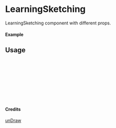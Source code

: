 
<Meta of={LearningSketching} title="unDraw/LearningSketching" />

# LearningSketching

LearningSketching component with different props.

#### Example

<Canvas of={LearningSketching.Primary} />

## Usage

```ts
import { LearningSketching } from "yadl-ui";

const Example = () => {
  return (
      <LearningSketching />
  );
};

export default Example;
```

#### Credits
[unDraw](https://undraw.co/illustrations)

